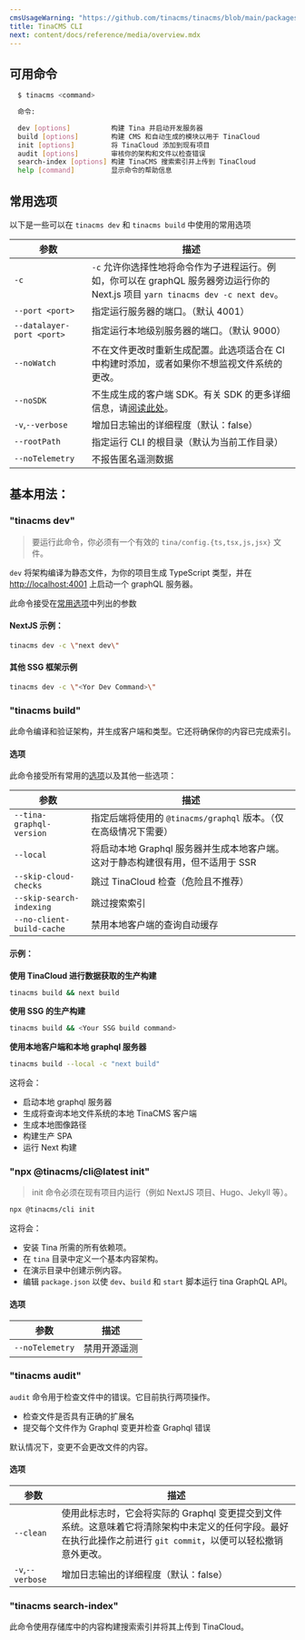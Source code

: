 ```yaml
---
cmsUsageWarning: "https://github.com/tinacms/tinacms/blob/main/packages/@tinacms/cli/README.md"
title: TinaCMS CLI
next: content/docs/reference/media/overview.mdx
---
```


## 可用命令

```sh
  $ tinacms <command>

  命令:

  dev [options]          构建 Tina 并启动开发服务器
  build [options]        构建 CMS 和自动生成的模块以用于 TinaCloud
  init [options]         将 TinaCloud 添加到现有项目
  audit [options]        审核你的架构和文件以检查错误
  search-index [options] 构建 TinaCMS 搜索索引并上传到 TinaCloud
  help [command]         显示命令的帮助信息
```

## 常用选项

以下是一些可以在 `tinacms dev` 和 `tinacms build` 中使用的常用选项

| 参数                      | 描述                                                                                                                                                                  |
| ------------------------- | --------------------------------------------------------------------------------------------------------------------------------------------------------------------- |
| `-c`                      | `-c` 允许你选择性地将命令作为子进程运行。例如，你可以在 graphQL 服务器旁边运行你的 Next.js 项目 `yarn tinacms dev -c next dev`。                                        |
| `--port <port>`           | 指定运行服务器的端口。（默认 4001）                                                                                                                                   |
| `--datalayer-port <port>` | 指定运行本地级别服务器的端口。（默认 9000）                                                                                                                          |
| `--noWatch`               | 不在文件更改时重新生成配置。此选项适合在 CI 中构建时添加，或者如果你不想监视文件系统的更改。                                                                           |
| `--noSDK`                 | 不生成生成的客户端 SDK。有关 SDK 的更多详细信息，请[阅读此处](/docs/graphql/cli/)。                                                                                   |
| `-v`,`--verbose`          | 增加日志输出的详细程度（默认：false）                                                                                                                                 |
| `--rootPath`              | 指定运行 CLI 的根目录（默认为当前工作目录）                                                                                                                           |
| `--noTelemetry`           | 不报告匿名遥测数据                                                                                                                                                     |

## 基本用法：

### "tinacms dev"

> 要运行此命令，你必须有一个有效的 `tina/config.{ts,tsx,js,jsx}` 文件。

`dev` 将架构编译为静态文件，为你的项目生成 TypeScript 类型，并在 [http://localhost:4001](http://localhost:4001) 上启动一个 graphQL 服务器。

此命令接受在[常用选项](#common-options)中列出的参数

#### NextJS 示例：

```bash
tinacms dev -c \"next dev\"
```

#### 其他 SSG 框架示例

```bash
tinacms dev -c \"<Yor Dev Command>\"
```

### "tinacms build"

此命令编译和验证架构，并生成客户端和类型。它还将确保你的内容已完成索引。

#### 选项

此命令接受所有常用的[选项](#common-options)以及其他一些选项：

| 参数                      | 描述                                                                                                                    |
| ------------------------- | ----------------------------------------------------------------------------------------------------------------------- |
| `--tina-graphql-version`  | 指定后端将使用的 `@tinacms/graphql` 版本。（仅在高级情况下需要）                                                        |
| `--local`                 | 将启动本地 Graphql 服务器并生成本地客户端。这对于静态构建很有用，但不适用于 SSR                                         |
| `--skip-cloud-checks`     | 跳过 TinaCloud 检查（危险且不推荐）                                                                                     |
| `--skip-search-indexing`  | 跳过搜索索引                                                                                                            |
| `--no-client-build-cache` | 禁用本地客户端的查询自动缓存                                                                                            |

#### 示例：

**使用 TinaCloud 进行数据获取的生产构建**

```bash
tinacms build && next build
```

**使用 SSG 的生产构建**

```bash
tinacms build && <Your SSG build command>
```

**使用本地客户端和本地 graphql 服务器**

```bash
tinacms build --local -c "next build"
```

这将会：

* 启动本地 graphql 服务器
* 生成将查询本地文件系统的本地 TinaCMS 客户端
* 生成本地图像路径
* 构建生产 SPA
* 运行 Next 构建

### "npx @tinacms/cli\@latest init"

> init 命令必须在现有项目内运行（例如 NextJS 项目、Hugo、Jekyll 等）。

```bash
npx @tinacms/cli init
```

这将会：

* 安装 Tina 所需的所有依赖项。
* 在 `tina` 目录中定义一个基本内容架构。
* 在演示目录中创建示例内容。
* 编辑 `package.json` 以使 `dev`、`build` 和 `start` 脚本运行 tina GraphQL API。

#### 选项

| 参数            | 描述                      |
| --------------- | ------------------------- |
| `--noTelemetry` | 禁用开源遥测              |

### "tinacms audit"

`audit` 命令用于检查文件中的错误。它目前执行两项操作。

* 检查文件是否具有正确的扩展名
* 提交每个文件作为 Graphql 变更并检查 Graphql 错误

默认情况下，变更不会更改文件的内容。

#### 选项

| 参数             | 描述                                                                                                                                                                                                                                                                |
| ---------------- | ------------------------------------------------------------------------------------------------------------------------------------------------------------------------------------------------------------------------------------------------------------------- |
| `--clean`        | 使用此标志时，它会将实际的 Graphql 变更提交到文件系统。这意味着它将清除架构中未定义的任何字段。最好在执行此操作之前进行 `git commit`，以便可以轻松撤销意外更改。                                                                                                         |
| `-v`,`--verbose` | 增加日志输出的详细程度（默认：false）                                                                                                                                                                                                                               |

### "tinacms search-index"

此命令使用存储库中的内容构建搜索索引并将其上传到 TinaCloud。